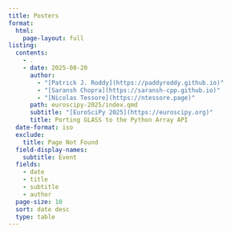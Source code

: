 ```yaml
---
title: Posters
format:
  html:
    page-layout: full
listing:
  contents:
    - .
    - date: 2025-08-20
      author:
        - "[Patrick J. Roddy](https://paddyroddy.github.io)"
        - "[Saransh Chopra](https://saransh-cpp.github.io)"
        - "[Nicolas Tessore](https://ntessore.page)"
      path: euroscipy-2025/index.qmd
      subtitle: "[EuroSciPy 2025](https://euroscipy.org)"
      title: Porting GLASS to the Python Array API
  date-format: iso
  exclude:
    title: Page Not Found
  field-display-names:
    subtitle: Event
  fields:
    - date
    - title
    - subtitle
    - author
  page-size: 10
  sort: date desc
  type: table
---
```

